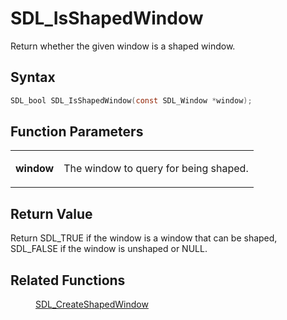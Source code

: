 = SDL_IsShapedWindow =

Return whether the given window is a shaped window.

== Syntax ==

<syntaxhighlight lang='c'>
SDL_bool SDL_IsShapedWindow(const SDL_Window *window);
</syntaxhighlight>

== Function Parameters ==

{|
|'''window'''
|The window to query for being shaped.
|}

== Return Value ==

Return SDL_TRUE if the window is a window that can be shaped, SDL_FALSE if
the window is unshaped or NULL.

== Related Functions ==

:[[SDL_CreateShapedWindow]]



